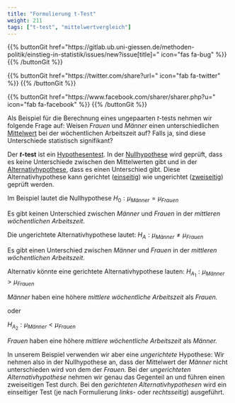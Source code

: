 ```yaml
---
title: "Formulierung t-Test"
weight: 211
tags: ["t-test", "mittelwertvergleich"]
---
```


{{% buttonGit href=\"https\:\/\/gitlab.ub.uni-giessen.de\/methoden-politik\/einstieg-in-statistik\/issues\/new?issue[title]=\" icon=\"fas fa-bug\" %}} {{% /buttonGit %}} 

{{% buttonGit href=\"https\:\/\/twitter.com\/share?url=\" icon=\"fab fa-twitter\" %}} {{% /buttonGit %}}

{{% buttonGit href=\"https\:\/\/www.facebook.com\/sharer\/sharer.php?u=\" icon=\"fab fa-facebook\" %}} {{% /buttonGit %}}

Als Beispiel für die Berechnung eines ungepaarten $t$-tests nehmen wir folgende Frage auf:
Weisen *Frauen* und *Männer* einen unterschiedlichen [Mittelwert](../../../glossar/mittelwert/index.html) bei der wöchentlichen Arbeitszeit auf? Falls ja, sind diese Unterschiede statistisch signifikant?

Der **$t$-test** ist ein [Hypothesentest](../../../glossar/signifikanztest/index.html). In der [Nullhypothese](../../../glossar/nullhypothese/index.html) wird geprüft, dass es keine Unterschiede zwischen den Mittelwerten gibt und in der [Alternativhypothese](../../../glossar/alternativhypothese/index.html), dass es einen Unterschied gibt. Diese Alternativhypothese kann gerichtet ([einseitig](../../../glossar/einseitigertest/index.html)) wie ungerichtet ([zweiseitig](../../../glossar/zweiseitigertest/index.html)) geprüft werden.

Im Beispiel lautet die Nullhypothese
$H_0: \mu_{Männer} = \mu_{Frauen}$

Es gibt keinen Unterschied zwischen *Männer* und *Frauen* in der *mittleren wöchentlichen Arbeitszeit*.

Die ungerichtete Alternativhypothese lautet:
$H_A: \mu_{Männer} \neq \mu_{Frauen}$

Es gibt einen Unterschied zwischen *Männer* und *Frauen* in der *mittleren wöchentlichen Arbeitszeit*.

Alternativ könnte eine gerichtete Alternativhypothese lauten:
$H_{A_{1}}: \mu_{Männer} > \mu_{Frauen}$

*Männer* haben eine höhere *mittlere wöchentliche Arbeitszeit* als *Frauen.*

oder

$H_{A_{2}}: \mu_{Männer} < \mu_{Frauen}$

*Frauen* haben eine höhere *mittlere wöchentliche Arbeitszeit* als *Männer.*

In unserem Beispiel verwenden wir aber eine *ungerichtete* Hypothese: Wir nehmen also in der Nullhypothese an, dass der Mittelwert der *Männer* nicht unterschieden wird von dem der *Frauen.* Bei der *ungerichteten Alternativhypothese* nehmen wir genau das Gegenteil an und führen einen zweiseitigen Test durch. Bei den *gerichteten Alternativhypothesen* wird ein einseitiger Test (je nach Formulierung *links-* oder *rechtsseitig*) ausgeführt.